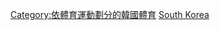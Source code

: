 {{Catnav|頁面分類|...|体育|球類運動|排球}}
{{Commonscat|Volleyball in South Korea}}

[[Category:依體育運動劃分的韓國體育|Category:依體育運動劃分的韓國體育]]
[[Category:亚洲各国排球|South Korea]]